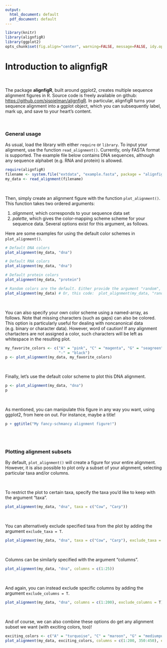 ```yaml
---
output:
  html_document: default
  pdf_document: default
---
```

```r
library(knitr)
library(alignfigR)
library(ggplot2)
opts_chunk$set(fig.align="center", warning=FALSE, message=FALSE, idy.opts=list(width.cutoff=120))
```

# Introduction to alignfigR

<br>

The package **alignfigR**, built around ggplot2, creates multiple sequence alignment figures in R. Source code is freely available on github: [https://github.com/sjspielman/alignfigR](https://github.com/sjspielman/alignfigR). In particular, alignfigR turns your sequence alignment into a ggplot object, which you can subsequently label, mark up, and save to your heart's content.

<br>

### General usage

As usual, load the library with either `require` or `library`. To input your alignment, use the function `read_alignment()`. Currently, only FASTA format is supported. The example file below contains DNA sequences, although any sequence alphabet (e.g. RNA and protein) is allowed.
```r
require(alignfigR)
filename <- system.file("extdata", "example.fasta", package = "alignfigR")
my_data <- read_alignment(filename)
```

<br>

Then, simply create an alignment figure with the function `plot_alignment()`. This function takes two ordered arguments: 

1. *alignment*, which corresponds to your sequence data set
2. *palette*, which gives the color-mapping scheme scheme for your sequence data. Several options exist for this argument, as follows.

Here are some examples for using the default color schemes in `plot_alignment()`.
```r
# Default DNA colors
plot_alignment(my_data, "dna")

# Default RNA colors
plot_alignment(my_data, "dna")

# Default protein colors
plot_alignment(my_data, "protein")

# Random colors are the default. Either provide the argument "random", or simply provide nothing.
plot_alignment(my_data) # Or, this code:  plot_alignment(my_data, "random")
```

<br>

You can also specify your own color scheme using a named-array, as follows. Note that missing characters (such as gaps) can also be colored. This option is particularly useful for dealing with noncanonical data (e.g. binary or character data). However, word of caution! If any alignment chartacters are not assigned a color, such characters will be left as whitespace in the resulting plot. 
```r
my_favorite_colors <- c("A" = "pink", "C" = "magenta", "G" = "seagreen", "T" = "yellow",
                        "-" = "black")
p <- plot_alignment(my_data, my_favorite_colors)
```

<br>

Finally, let's use the default color scheme to plot this DNA alignment.

```r
p <- plot_alignment(my_data, "dna")
p
```

<br>

As mentioned, you can manipulate this figure in any way you want, using ggplot2, from here on out. For instance, maybe a title!
```r
p + ggtitle("My fancy-schmancy alignment figure!") 
```


<br><br>

### Plotting alignment subsets


By default, `plot_alignment()` will create a figure for your entire alignment. However, it is also possible to plot only a subset of your alignment, selecting particular taxa and/or columns. 

<br>

To restrict the plot to certain taxa, specify the taxa you'd like to keep with the argument "taxa".
```r
plot_alignment(my_data, "dna", taxa = c("Cow", "Carp"))
```

<br>

You can alternatively exclude specified taxa from the plot by adding the argument `exclude_taxa = T`.
```r
plot_alignment(my_data, "dna", taxa = c("Cow", "Carp"), exclude_taxa = T)
```

<br>

Columns can be similarly specified with the argument "columns".
```r
plot_alignment(my_data, "dna", columns = c(1:25))
```

<br>

And again, you can instead exclude specific columns by adding the argument `exclude_columns = T`.
```r
plot_alignment(my_data, "dna", columns = c(1:200), exclude_columns = T)
```

<br>

And of course, we can also combine these options do get any alignment subset we want (with exciting colors, too)!
```r
exciting_colors <- c("A" = "turquoise", "C" = "maroon", "G" = "mediumpurple1", "T" = "royalblue4", "-" = "cornsilk1")
plot_alignment(my_data, exciting_colors, columns = c(1:200, 350:450), exclude_columns = T, taxa = c("Cow", "Carp", "Chicken", "Human") )
```







